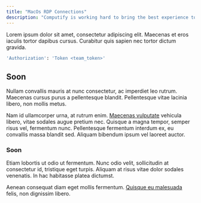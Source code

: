```yaml
---
title: "MacOs RDP Connections"
description: "Computify is working hard to bring the best experience to you. We will be launching soon. Stay tuned!"
---
```


Lorem ipsum dolor sit amet, consectetur adipiscing elit. Maecenas et eros iaculis tortor dapibus cursus. Curabitur quis sapien nec tortor dictum gravida.

```bash
'Authorization': 'Token <team_token>'
```

## Soon

Nullam convallis mauris at nunc consectetur, ac imperdiet leo rutrum. Maecenas cursus purus a pellentesque blandit. Pellentesque vitae lacinia libero, non mollis metus.

Nam id ullamcorper urna, at rutrum enim. [Maecenas vulputate](/introduction) vehicula libero, vitae sodales augue pretium nec. Quisque a magna tempor, semper risus vel, fermentum nunc. Pellentesque fermentum interdum ex, eu convallis massa blandit sed. Aliquam bibendum ipsum vel laoreet auctor.

### Soon

Etiam lobortis ut odio ut fermentum. Nunc odio velit, sollicitudin at consectetur id, tristique eget turpis. Aliquam at risus vitae dolor sodales venenatis. In hac habitasse platea dictumst.

Aenean consequat diam eget mollis fermentum. [Quisque eu malesuada](/introduction) felis, non dignissim libero.
